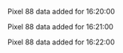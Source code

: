Pixel 88 data added for 16:20:00

Pixel 88 data added for 16:21:00

Pixel 88 data added for 16:22:00

